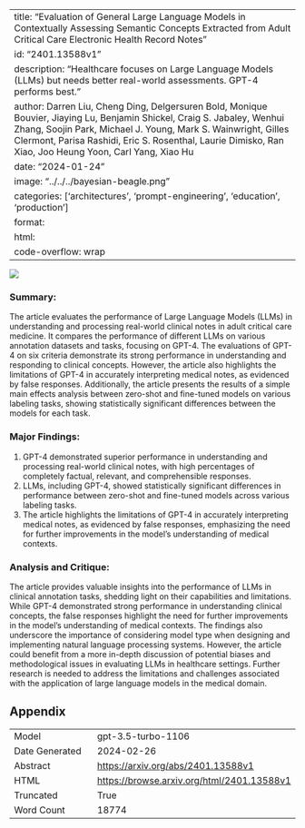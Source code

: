 
---
title: "Evaluation of General Large Language Models in Contextually Assessing Semantic Concepts Extracted from Adult Critical Care Electronic Health Record Notes"
id: "2401.13588v1"
description: "Healthcare focuses on Large Language Models (LLMs) but needs better real-world assessments. GPT-4 performs best."
author: Darren Liu, Cheng Ding, Delgersuren Bold, Monique Bouvier, Jiaying Lu, Benjamin Shickel, Craig S. Jabaley, Wenhui Zhang, Soojin Park, Michael J. Young, Mark S. Wainwright, Gilles Clermont, Parisa Rashidi, Eric S. Rosenthal, Laurie Dimisko, Ran Xiao, Joo Heung Yoon, Carl Yang, Xiao Hu
date: "2024-01-24"
image: "../../../bayesian-beagle.png"
categories: ['architectures', 'prompt-engineering', 'education', 'production']
format:
  html:
    code-overflow: wrap
---

![](../../../bayesian-beagle.png)

### Summary:

The article evaluates the performance of Large Language Models (LLMs) in understanding and processing real-world clinical notes in adult critical care medicine. It compares the performance of different LLMs on various annotation datasets and tasks, focusing on GPT-4. The evaluations of GPT-4 on six criteria demonstrate its strong performance in understanding and responding to clinical concepts. However, the article also highlights the limitations of GPT-4 in accurately interpreting medical notes, as evidenced by false responses. Additionally, the article presents the results of a simple main effects analysis between zero-shot and fine-tuned models on various labeling tasks, showing statistically significant differences between the models for each task.

### Major Findings:
1. GPT-4 demonstrated superior performance in understanding and processing real-world clinical notes, with high percentages of completely factual, relevant, and comprehensible responses.
2. LLMs, including GPT-4, showed statistically significant differences in performance between zero-shot and fine-tuned models across various labeling tasks.
3. The article highlights the limitations of GPT-4 in accurately interpreting medical notes, as evidenced by false responses, emphasizing the need for further improvements in the model's understanding of medical contexts.

### Analysis and Critique:
The article provides valuable insights into the performance of LLMs in clinical annotation tasks, shedding light on their capabilities and limitations. While GPT-4 demonstrated strong performance in understanding clinical concepts, the false responses highlight the need for further improvements in the model's understanding of medical contexts. The findings also underscore the importance of considering model type when designing and implementing natural language processing systems. However, the article could benefit from a more in-depth discussion of potential biases and methodological issues in evaluating LLMs in healthcare settings. Further research is needed to address the limitations and challenges associated with the application of large language models in the medical domain.

## Appendix

|          |          |
|----------|----------|
| Model     | gpt-3.5-turbo-1106       |
| Date Generated     | 2024-02-26       |
| Abstract | [https://arxiv.org/abs/2401.13588v1](https://arxiv.org/abs/2401.13588v1)        |
| HTML     | [https://browse.arxiv.org/html/2401.13588v1](https://browse.arxiv.org/html/2401.13588v1)       |
| Truncated       | True       |
| Word Count       | 18774       |